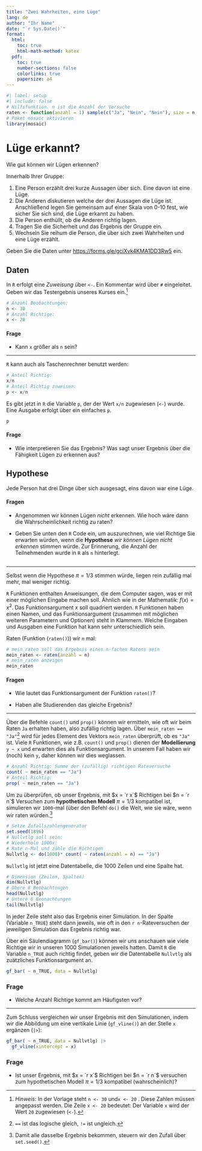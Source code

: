 ```yaml
---
title: "Zwei Wahrheiten, eine Lüge"
lang: de
author: "Ihr Name"
date: "`r Sys.Date()`"
format: 
  html:
    toc: true
    html-math-method: katex
  pdf:
    toc: true
    number-sections: false
    colorlinks: true 
    papersize: a4
---
```


```r
#| label: setup
#| include: false
# Hilfsfunktion. n ist die Anzahl der Versuche
raten <- function(anzahl = 1) sample(c("Ja", "Nein", "Nein"), size = n, replace = TRUE)
# Paket mosaic aktivieren
library(mosaic)
```

# Lüge erkannt?

Wie gut können wir Lügen erkennen?

Innerhalb Ihrer Gruppe:

1. Eine Person erzählt drei kurze Aussagen über sich. Eine davon ist eine Lüge.
2. Die Anderen diskutieren welche der drei Aussagen die Lüge ist. Anschließend legen Sie gemeinsam auf einer Skala von 0-10 fest, wie sicher Sie sich sind, die Lüge erkannt zu haben.
3. Die Person enthüllt, ob die Anderen richtig lagen.
4. Tragen Sie die Sicherheit und das Ergebnis der Gruppe ein.
5. Wechseln Sie reihum die Person, die über sich zwei Wahrheiten und eine Lüge erzählt.

Geben Sie die Daten unter [https://forms.gle/gciXvk4KMA1DD3Rw5](https://forms.gle/gciXvk4KMA1DD3Rw5) ein. 


## Daten

In `R` erfolgt eine *Zuweisung* über `<-`. Ein Kommentar wird über `#` eingeleitet. Geben wir das Testergebnis unseres Kurses ein.^[*Hinweis*: In der Vorlage steht `n <- 30` und`x <- 20` . Diese Zahlen müssen angepasst werden. Die Zeile `x <- 20` bedeutet: Der Variable `x` wird der Wert `20` zugewiesen (`<-`).]

```r
# Anzahl Beobachtungen:
n <- 30
# Anzahl Richtige:
x <- 20
```

#### Frage

- Kann `x` größer als `n` sein?

***

`R` kann auch als Taschenrechner benutzt werden:

```r
# Anteil Richtig:
x/n
# Anteil Richtig zuweisen:
p <- x/n
```

Es gibt jetzt in `R` die Variable `p`, der der Wert `x/n` zugewiesen (`<-`) wurde. Eine Ausgabe erfolgt über ein einfaches `p`.

```r
p
```


#### Frage

- Wie interpretieren Sie das Ergebnis? Was sagt unser Ergebnis über die Fähigkeit Lügen zu erkennen aus?

## Hypothese

Jede Person hat drei Dinge über sich ausgesagt, eins davon war eine Lüge. 

#### Fragen

- Angenommen wir können Lügen *nicht* erkennen. Wie hoch wäre dann die Wahrscheinlichkeit richtig zu raten?

- Geben Sie unten den `R` Code ein, um auszurechnen, wie viel Richtige Sie erwarten würden, wenn die **Hypothese** *wir können Lügen nicht erkennen* stimmen würde. Zur Erinnerung, die Anzahl der Teilnehmenden wurde in `R` als `n` hinterlegt.

```r

```

***

Selbst wenn die Hypothese $\pi = 1/3$ stimmen würde, liegen rein zufällig mal mehr, mal weniger richtig.

`R` Funktionen enthalten Anweisungen, die dem Computer sagen, was er mit einer möglichen Eingabe machen soll. Ähnlich wie in der Mathematik: $f(x)=x^2$. Das Funktionsargument $x$ soll quadriert werden. `R` Funktionen haben einen Namen, und das Funktionsargument (zusammen mit möglichen weiteren Parametern und Optionen) steht in Klammern. Welche Eingaben und Ausgaben eine Funktion hat kann sehr unterschiedlich sein.

Raten (Funktion (`raten()`)) wir `n` mal:

```r
# mein_raten soll das Ergebnis eines n-fachen Ratens sein
mein_raten <- raten(anzahl = n)
# mein_raten anzeigen
mein_raten
```

#### Fragen

- Wie lautet das Funktionsargument der Funktion `raten()`?

- Haben alle Studierenden das gleiche Ergebnis?

***

Über die Befehle `count()` und `prop()` können wir ermitteln, wie oft wir beim Raten `Ja` erhalten haben, also zufällig richtig lagen. Über `mein_raten == "Ja"`^[`==` ist das logische gleich, `!=` ist ungleich.] wird für jedes Element des Vektors `mein_raten` überprüft, ob es `"Ja"` ist. Viele `R` Funktionen, wie z.B. `count()` und `prop()` dienen der **Modellierung** `y ~ x` und erwarten dies als Funktionsargument. In unserem Fall haben wir (noch) kein `y`, daher können wir dies weglassen.

```r
# Anzahl Richtig: Summe der (zufällig) richtigen Rateversuche 
count( ~ mein_raten == "Ja")
# Anteil Richtig:
prop( ~ mein_raten == "Ja")
```


Um zu überprüfen, ob unser Ergebnis, mit $x = `r x`$ Richtigen bei $n = `r n`$ Versuchen zum **hypothetischen Modell** $\pi=1/3$ kompatibel ist, simulieren wir `1000`-mal (über den Befehl `do()` die Welt, wie sie wäre, wenn wir raten würden.^[Damit alle dasselbe Ergebnis bekommen, steuern wir den Zufall über `set.seed()`.]

```r
# Setze Zufallszahlengenerator
set.seed(1896)
# Nullvtlg soll sein: 
# Wiederhole 1000x: 
# Rate n-Mal und zähle die Richtigen
Nullvtlg <- do(1000)* count( ~ raten(anzahl = n) == "Ja")
```

`Nullvtlg` ist jetzt eine Datentabelle, die 1000 Zeilen und eine Spalte hat.

```r
# Dimension (Zeilen, Spalten)
dim(Nullvtlg)
# Obere 6 Beobachtungen
head(Nullvtlg)
# Untere 6 Beonachtungen
tail(Nullvtlg)
```

In jeder Zeile steht also das Ergebnis einer Simulation. In der Spalte (Variable `n_TRUE`) steht dann jeweils, wie oft in den `r n`-Rateversuchen der jeweiligen Simulation das Ergebnis richtig war. 

Über ein Säulendiagramm (`gf_bar()`) können wir uns anschauen wie viele Richtige wir in unseren 1000 Simulationen jeweils hatten. Damit `R` die Variable `n_TRUE` auch richtig findet, geben wir die Datentabelle `Nullvtlg` als zuätzliches Funktionsargument an.

```r
gf_bar( ~ n_TRUE, data = Nullvtlg)
```

### Frage

- Welche Anzahl Richtige kommt am Häufigsten vor?

***

Zum Schluss vergleichen wir unser Ergebnis mit den Simulationen, indem wir die Abbildung um eine vertikale Linie (`gf_vline()`) an der Stelle `x` ergänzen (`|>`):

```r
gf_bar( ~ n_TRUE, data = Nullvtlg) |>
  gf_vline(xintercept = x)
```

### Frage

- Ist unser Ergebnis, mit $x = `r x`$ Richtigen bei $n = `r n`$ versuchen zum hypothetischen Modell $\pi=1/3$ kompatibel (wahrscheinlich)?

